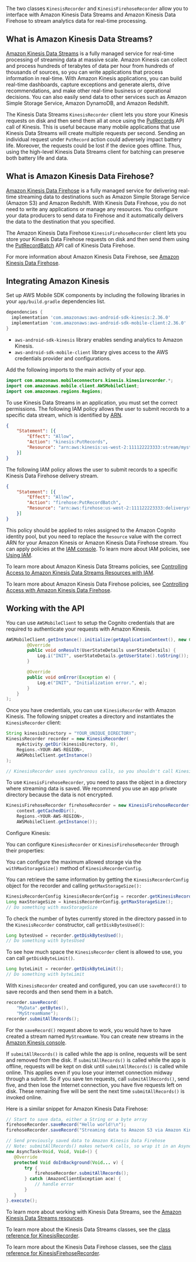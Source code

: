 The two classes `KinesisRecorder` and `KinesisFirehoseRecorder` allow you to interface with Amazon Kinesis Data Streams and Amazon Kinesis Data Firehose to stream analytics data for real-time processing.

## What is Amazon Kinesis Data Streams?

[Amazon Kinesis Data Streams](http://aws.amazon.com/kinesis/) is a fully managed service for real-time processing of streaming data at massive scale. Amazon Kinesis can collect and process hundreds of terabytes of data per hour from hundreds of thousands of sources, so you can write applications that process information in real-time. With Amazon Kinesis applications, you can build real-time dashboards, capture exceptions and generate alerts, drive recommendations, and make other real-time business or operational decisions. You can also easily send data to other services such as Amazon Simple Storage Service, Amazon DynamoDB, and Amazon Redshift.

The Kinesis Data Streams `KinesisRecorder` client lets you store your Kinesis requests on disk and then send them all at once using the [PutRecords](https://docs.aws.amazon.com/kinesis/latest/APIReference/API_PutRecords.html) API call of Kinesis. This is useful because many mobile applications that use Kinesis Data Streams will create multiple requests per second. Sending an individual request under `PutRecord` action could adversely impact battery life. Moreover, the requests could be lost if the device goes offline. Thus, using the high-level Kinesis Data Streams client for batching can preserve both battery life and data.

## What is Amazon Kinesis Data Firehose?

[Amazon Kinesis Data Firehose](http://aws.amazon.com/kinesis/firehose/) is a fully managed service for delivering real-time streaming data to destinations such as Amazon Simple Storage Service (Amazon S3) and Amazon Redshift. With Kinesis Data Firehose, you do not need to write any applications or manage any resources. You configure your data producers to send data to Firehose and it automatically delivers the data to the destination that you specified.

The Amazon Kinesis Data Firehose `KinesisFirehoseRecorder` client lets you store your Kinesis Data Firehose requests on disk and then send them using the [PutRecordBatch](https://docs.aws.amazon.com/firehose/latest/APIReference/API_PutRecordBatch.html) API call of Kinesis Data Firehose.

For more information about Amazon Kinesis Data Firehose, see [Amazon Kinesis Data Firehose](http://docs.aws.amazon.com/firehose/latest/dev/what-is-this-service.html).

## Integrating Amazon Kinesis

Set up AWS Mobile SDK components by including the following libraries in your `app/build.gradle` dependencies list.

```groovy
dependencies {
  implementation 'com.amazonaws:aws-android-sdk-kinesis:2.36.0'
  implementation 'com.amazonaws:aws-android-sdk-mobile-client:2.36.0'
}
```

* `aws-android-sdk-kinesis` library enables sending analytics to Amazon Kinesis.
* `aws-android-sdk-mobile-client` library gives access to the AWS credentials provider and configurations.

Add the following imports to the main activity of your app.

```java
import com.amazonaws.mobileconnectors.kinesis.kinesisrecorder.*;
import com.amazonaws.mobile.client.AWSMobileClient;
import com.amazonaws.regions.Regions;
```

To use Kinesis Data Streams in an application, you must set the correct permissions. The following IAM policy allows the user to submit records to a specific data stream, which is identified by [ARN](http://docs.aws.amazon.com/general/latest/gr/aws-arns-and-namespaces.html).

```json
{
    "Statement": [{
        "Effect": "Allow",
        "Action": "kinesis:PutRecords",
        "Resource": "arn:aws:kinesis:us-west-2:111122223333:stream/mystream"
    }]
}
```

The following IAM policy allows the user to submit records to a specific  Kinesis Data Firehose delivery stream.

```json
{
    "Statement": [{
        "Effect": "Allow",
        "Action": "firehose:PutRecordBatch",
        "Resource": "arn:aws:firehose:us-west-2:111122223333:deliverystream/mystream"
    }]
}
```

This policy should be applied to roles assigned to the Amazon Cognito identity pool, but you need to replace the `Resource` value with the correct ARN for your Amazon Kinesis or Amazon Kinesis Data Firehose stream. You can apply policies at the [IAM console](https://console.aws.amazon.com/iam/). To learn more about IAM policies, see [Using IAM](http://docs.aws.amazon.com/IAM/latest/UserGuide/IAM_Introduction.html).

To learn more about Amazon Kinesis Data Streams policies, see [Controlling Access to Amazon Kinesis Data Streams Resources with IAM](http://docs.aws.amazon.com/kinesis/latest/dev/kinesis-using-iam.html).

To learn more about Amazon Kinesis Data Firehose policies, see [Controlling Access with Amazon Kinesis Data Firehose](http://docs.aws.amazon.com/firehose/latest/dev/controlling-access.html).

## Working with the API

You can use `AWSMobileClient` to setup the Cognito credentials that are required to authenticate your requests with Amazon Kinesis.

```java
AWSMobileClient.getInstance().initialize(getApplicationContext(), new Callback<UserStateDetails>() {
        @Override
        public void onResult(UserStateDetails userStateDetails) {
            Log.i("INIT", userStateDetails.getUserState().toString());
        }

        @Override
        public void onError(Exception e) {
            Log.e("INIT", "Initialization error.", e);
        }
    }
);
```

Once you have credentials, you can use `KinesisRecorder` with Amazon Kinesis. The following snippet creates a directory and instantiates the `KinesisRecorder` client:

```java
String kinesisDirectory = "YOUR_UNIQUE_DIRECTORY";
KinesisRecorder recorder = new KinesisRecorder(
    myActivity.getDir(kinesisDirectory, 0),
    Regions.<YOUR-AWS-REGION>,
    AWSMobileClient.getInstance()
);

// KinesisRecorder uses synchronous calls, so you shouldn't call KinesisRecorder methods on the main thread.
```

To use `KinesisFirehoseRecorder`, you need to pass the object in a directory where streaming data is saved. We recommend you use an app private directory because the data is not encrypted.

```java
KinesisFirehoseRecorder firehoseRecorder = new KinesisFirehoseRecorder(
    context.getCachedDir(),
    Regions.<YOUR-AWS-REGION>,
    AWSMobileClient.getInstance());
```

Configure Kinesis:

You can configure `KinesisRecorder` or `KinesisFirehoseRecorder` through their properties:

You can configure the maximum allowed storage via the `withMaxStorageSize()` method of `KinesisRecorderConfig`.

You can retrieve the same information by getting the `KinesisRecorderConfig` object for the recorder and calling `getMaxStorageSize():`

```java
KinesisRecorderConfig kinesisRecorderConfig = recorder.getKinesisRecorderConfig();
Long maxStorageSize = kinesisRecorderConfig.getMaxStorageSize();
// Do something with maxStorageSize
```

To check the number of bytes currently stored in the directory passed in to the `KinesisRecorder` constructor, call `getDiskBytesUsed()`:

```java
Long bytesUsed = recorder.getDiskBytesUsed();
// Do something with bytesUsed
```

To see how much space the `KinesisRecorder` client is allowed to use, you can call `getDiskByteLimit()`.

```java
Long byteLimit = recorder.getDiskByteLimit();
// Do something with byteLimit
```

With `KinesisRecorder` created and configured, you can use `saveRecord()` to save records and then send them in a batch.

```java
recorder.saveRecord(
	"MyData".getBytes(),
	"MyStreamName");
recorder.submitAllRecords();
```

For the `saveRecord()` request above to work, you would have to have created a stream named `MyStreamName`. You can create new streams in the [Amazon Kinesis console](https://console.aws.amazon.com/kinesis).

If `submitAllRecords()` is called while the app is online, requests will be sent and removed from the disk. If `submitAllRecords()` is called while the app is offline, requests will be kept on disk until `submitAllRecords()` is called while online. This applies even if you lose your internet connection midway through a submit. So if you save ten requests, call `submitAllRecords()`, send five, and then lose the Internet connection, you have five requests left on disk. These remaining five will be sent the next time `submitAllRecords()` is invoked online.

Here is a similar snippet for Amazon Kinesis Data Firehose:

```java
// Start to save data, either a String or a byte array
firehoseRecorder.saveRecord("Hello world!\n");
firehoseRecorder.saveRecord("Streaming data to Amazon S3 via Amazon Kinesis Data Firehose is easy.\n");

// Send previously saved data to Amazon Kinesis Data Firehose
// Note: submitAllRecords() makes network calls, so wrap it in an AsyncTask.
new AsyncTask<Void, Void, Void>() {
   @Override
   protected Void doInBackground(Void... v) {
       try {
           firehoseRecorder.submitAllRecords();
       } catch (AmazonClientException ace) {
           // handle error
       }
   }
}.execute();
```

To learn more about working with Kinesis Data Streams, see the [Amazon Kinesis Data Streams resources](http://aws.amazon.com/kinesis/developer-resources/).

To learn more about the Kinesis Data Streams classes, see the [class reference for KinesisRecorder](https://aws-amplify.github.io/aws-sdk-android/docs/reference/com/amazonaws/mobileconnectors/kinesis/kinesisrecorder/KinesisRecorder.html).

To learn more about the Kinesis Data Firehose classes, see the [class reference for KinesisFirehoseRecorder](https://aws-amplify.github.io/aws-sdk-android/docs/reference/com/amazonaws/mobileconnectors/kinesis/kinesisrecorder/KinesisFirehoseRecorder.html).
